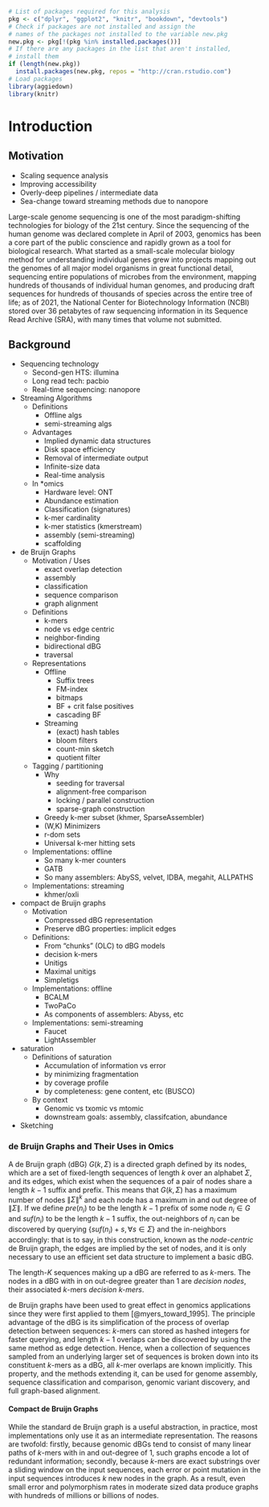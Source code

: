 <!-- The {.unnumbered} option here means that the introduction will be "Chapter 0." You can also use {-} for no numbers on chapters. -->

```r
# List of packages required for this analysis
pkg <- c("dplyr", "ggplot2", "knitr", "bookdown", "devtools")
# Check if packages are not installed and assign the
# names of the packages not installed to the variable new.pkg
new.pkg <- pkg[!(pkg %in% installed.packages())]
# If there are any packages in the list that aren't installed,
# install them
if (length(new.pkg))
  install.packages(new.pkg, repos = "http://cran.rstudio.com")
# Load packages
library(aggiedown)
library(knitr)
```

# Introduction {-}

## Motivation

* Scaling sequence analysis
* Improving accessibility
* Overly-deep pipelines / intermediate data
* Sea-change toward streaming methods due to nanopore

Large-scale genome sequencing is one of the most paradigm-shifting technologies for biology of the 21st century.
Since the sequencing of the human genome was declared complete in April of 2003, genomics has been a core part of the public
conscience and rapidly grown as a tool for biological research.
What started as a small-scale molecular biology method for understanding individual genes grew into projects mapping out the genomes of all major model organisms in great functional detail, sequencing entire populations of microbes from the environment, mapping hundreds of thousands of individual human genomes, and producing draft sequences for hundreds of thousands of species across the entire tree of life; as of 2021, the National Center for Biotechnology Information (NCBI) stored over 36 petabytes of raw sequencing information in its Sequence Read Archive (SRA), with many times that volume not submitted.


## Background

* Sequencing technology
    * Second-gen HTS: illumina
    * Long read tech: pacbio
    * Real-time sequencing: nanopore
* Streaming Algorithms
    * Definitions
        * Offline algs
        * semi-streaming algs
    * Advantages
        * Implied dynamic data structures
        * Disk space efficiency
        * Removal of intermediate output
        * Infinite-size data
        * Real-time analysis
    * In \*omics
        * Hardware level: ONT
        * Abundance estimation
        * Classification (signatures)
        * k-mer cardinality
        * k-mer statistics (kmerstream)
        * assembly (semi-streaming)
        * scaffolding
* de Bruijn Graphs
    * Motivation / Uses
        * exact overlap detection
        * assembly
        * classification
        * sequence comparison
        * graph alignment
    * Definitions
        * k-mers
        * node vs edge centric
        * neighbor-finding
        * bidirectional dBG
        * traversal
    * Representations
        * Offline
            * Suffix trees
            * FM-index
            * bitmaps
            * BF + crit false positives
            * cascading BF
        * Streaming
            * (exact) hash tables
            * bloom filters
            * count-min sketch
            * quotient filter
    * Tagging / partitioning
        * Why
            * seeding for traversal
            * alignment-free comparison
            * locking / parallel construction
            * sparse-graph construction
        * Greedy k-mer subset (khmer, SparseAssembler)
        * (W,K) Minimizers
        * r-dom sets
        * Universal k-mer hitting sets
    * Implementations: offline
        * So many k-mer counters
        * GATB
        * So many assemblers: AbySS, velvet, IDBA, megahit, ALLPATHS
    * Implementations: streaming
        * khmer/oxli
* compact de Bruijn graphs
    * Motivation
        * Compressed dBG representation
        * Preserve dBG properties: implicit edges
    * Definitions:
        * From "chunks" (OLC) to dBG models
        * decision k-mers
        * Unitigs
        * Maximal unitigs
        * Simpletigs
    * Implementations: offline
        * BCALM
        * TwoPaCo
        * As components of assemblers: Abyss, etc
    * Implementations: semi-streaming
        * Faucet
        * LightAssembler
* saturation
    * Definitions of saturation
        * Accumulation of information vs error
        * by minimizing fragmentation
        * by coverage profile
        * by completeness: gene content, etc (BUSCO)
    * By context
        * Genomic vs txomic vs mtomic
        * downstream goals: assembly, classifcation, abundance
* Sketching


### de Bruijn Graphs and Their Uses in Omics

A de Bruijn graph (dBG) $G(k, \Sigma)$ is a directed graph defined by its nodes, which are a set of fixed-length sequences of length $k$ over an alphabet $\Sigma$, and its edges, which exist when the sequences of a pair of nodes share a length $k-1$ suffix and prefix.
This means that $G(k, \Sigma)$ has a maximum number of nodes $\| \Sigma \|^k$ and each node has a maximum in and out degree of $\| \Sigma \|$.
If we define $pre(n_i)$ to be the length $k-1$ prefix of some node $n_i \in G$ and $suf(n_i)$ to be the length $k-1$ suffix, the out-neighbors of $n_i$ can be discovered by querying $\{ suf(n_i) + s,  \forall s \in \Sigma \}$ and the in-neighbors accordingly: that is to say, in this construction, known as the *node-centric* de Bruijn graph, the edges are implied by the set of nodes, and it is only necessary to use an efficient set data structure to implement a basic dBG.

The length-$K$ sequences making up a dBG are referred to as $k$-mers.
The nodes in a dBG with in on out-degree greater than $1$ are *decision nodes*, their associated $k$-mers *decision $k$-mers*.

de Bruijn graphs have been used to great effect in genomics applications since they were first applied to them [@myers_toward_1995].
The principle advantage of the dBG is its simplification of the process of overlap detection between sequences: $k$-mers can stored as hashed integers for faster querying, and length $k-1$ overlaps can be discovered by using the same method as edge detection.
Hence, when a collection of sequences sampled from an underlying larger set of sequences is broken down into its constituent $k$-mers as a dBG, all $k$-mer overlaps are known implicitly. This property, and the methods extending it, can be used for genome assembly, sequence classification and comparison, genomic variant discovery, and full graph-based alignment.

#### Compact de Bruijn Graphs

While the standard de Bruijn graph is a useful abstraction, in practice, most implementations only use it as an intermediate representation.
The reasons are twofold: firstly, because genomic dBGs tend to consist of many linear paths of $k$-mers with in and out-degree of $1$, such graphs encode a lot of redundant information; secondly, because $k$-mers are exact substrings over a sliding window on the input sequences, each error or point mutation in the input sequences introduces $k$ new nodes in the graph.
As a result, even small error and polymorphism rates in moderate sized data produce graphs with hundreds of millions or billions of nodes.

